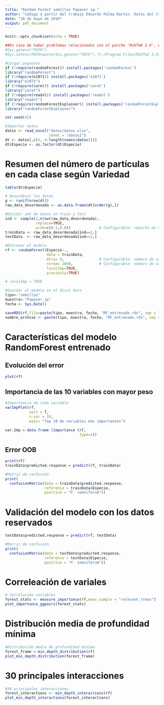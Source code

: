 ```yaml
---
title: "Random Forest semillas Papaver sp."
author: "Código a partir del trabajo Eduardo Palma Martín. Datos del trabajo de Carlos Gonzáles López"
date: "28 de mayo de 2019"
output: pdf_document
---
```


```r
knitr::opts_chunk$set(echo = TRUE)
```

```r
##En caso de haber problemas relacionados con el parche 'MiKTeK 2.9', ejecutar este chunck.
#Sys.getenv("PATH")
#Sys.setenv(PATH=paste(Sys.getenv("PATH"),"C:/Program Files/MiKTeX 2.9/miktex/bin/x64/",sep=";"))
```

```r
#Cargar paquetes
if (!require(randomForest)) install.packages('randomForest')
library("randomForest")
if (!require(e1071)) install.packages('e1071')
library("e1071")
if (!require(caret)) install.packages('caret')
library("caret")
if (!require(readxl)) install.packages('readxl')
library("readxl")
if (!require(randomForestExplainer)) install.packages('randomForestExplainer')
library("randomForestExplainer")

set.seed(42) 
```

```r
#Importar datos
datos <- read_excel("datos/datos.xlsx",
                    sheet = "datos2")
dt <- datos[,c(1, 4:length(names(datos)))]
dt$Especie <- as.factor(dt$Especie)
```

# Resumen del número de partículas en cada clase según Variedad

```r
table(dt$Especie)
```

```r
# Desordenar los datos
g <- runif(nrow(dt))
raw_data_desordenada <- as.data.frame(dt[order(g),])

#Dividir set de datos en train y test
ind <- sample(2,nrow(raw_data_desordenada),
              replace=TRUE,
              prob=c(0.2,0.8))             # Configurable: reparto de muestras entre set de entrenamiento y testeo
trainData <- raw_data_desordenada[ind==1,]
testData  <- raw_data_desordenada[ind==2,]

#Entrenar el modelo
rf <- randomForest(Especie~., 
                   data = trainData, 
                   mtry= 5,                # Configurable: número de variables en cada bifurcación
                   ntree= 1000,            # Configurable: número de árboles en el bosque
                   localImp=TRUE,
                   proximity=TRUE)

# localImp = TRUE

#Guardar el modelo en el disco duro
tipo<-"semillas"
muestra<-"Papaver_sp"
fecha <- Sys.Date()

saveRDS(rf,file=paste(tipo, muestra, fecha, "RF_entrenado.rds", sep = "_"))
nombre_archivo <- paste(tipo, muestra, fecha, "RF_entrenado.rds", sep = "_")
```

# Características del modelo RandomForest entrenado

## Evolución del error
```r

plot(rf)
```

## Importancia de las 10 variables con mayor peso
```r
#Importancia de cada variable
varImpPlot(rf,
           sort = T,
           n.var = 10,
           main= "Top 10 de variables más importantes")

var.Imp = data.frame (importance (rf,
                                  type=2))
```

## Error OOB
```r
print(rf)
trainData$predicted.response = predict(rf, trainData)

#Matriz de confusión
print(
  confusionMatrix(data = trainData$predicted.response,
                  reference = trainData$Especie,
                  positive = "P. somniferum"))
```

\newpage

# Validación del modelo con los datos reservados

```r
testData$predicted.response = predict(rf, testData)

#Matriz de confusión
print(
  confusionMatrix(data = testData$predicted.response,
                  reference = testData$Especie,
                  positive = "P. somniferum"))
```

# Correleación de variales

```r
# Correlación variables
forest_stats <- measure_importance(rf,mean_sample = "relevant_trees")
plot_importance_ggpairs(forest_stats)
```

# Distribución media de profundidad mínima

```r
#Distribución media de profundidad mínima
forest_frame <-min_depth_distribution(rf)
plot_min_depth_distribution(forest_frame)
```

# 30 principales interacciones

```r
#30 principales interacciones
forest_interactions <- min_depth_interactions(rf)
plot_min_depth_interactions(forest_interactions)
```